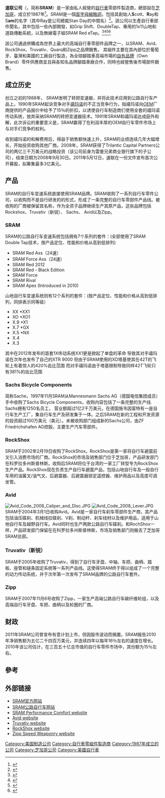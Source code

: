 {{Refimprove|time=2014-05-21}}
{{otheruse|other=缩写为SRAM的静态随机存取存储器|静态随机存取存储器|disambig=no}}
{{Infobox company|
  name   = 速联 |
  logo   = [[Image:SRAM_logo.svg|200px]] |
  type   = 私人公司 |
  company_slogan = Beyond performance |
  foundation     = 1987年 |
  location       = [[芝加哥|芝加哥]]  |
  key_people     = Stan R. Day Jr. ([[CEO|CEO]]) |
  industry       = [[自行车|自行车]]零件 |
  products       = 自行车及相關零部件 |
  revenue        = |
  homepage       = [http://www.sram.com/ www.sram.com]
|name_en=SRAM, Corp.}}

'''速联公司'''（{{Lang-en|SRAM Corporation}}，简称'''SRAM'''）是一家由私人經營的[[自行車|自行車]]零部件製造商，總部設在[[芝加哥|芝加哥]]，成立於1987年<ref>{{cite web|url=http://www.sram.com/en/about/history.php|title=About SRAM<!-- Bot generated title -->|publisher=|deadurl=yes|archiveurl=https://web.archive.org/web/20090831154732/http://www.sram.com/en/about/history.php|archivedate=2009-08-31}}</ref>。SRAM是一個[[首字母縮略字|首字母縮略詞]]，包括其創始人'''S'''cott、'''R'''ay和S'''am'''的名字（其中Ray是公司總裁Stan Day的中間名）<ref name="autogenerated12">{{cite news|url=http://www.findarticles.com/p/articles/mi_qn4155/is_20000727/ai_n13875164|deadurl=yes|archiveurl=https://web.archive.org/web/20150924075258/http://www.findarticles.com/p/articles/mi_qn4155/is_20000727/ai_n13875164|archivedate=2015-09-24}} </ref>。該公司以生產自行車部件聞名，其中包括一些內部開發，如Grip Shift、DoubleTap、專用的1x11山地和道路傳動系統，以及無線電子組SRAM Red eTap。<ref name="autogenerated1">{{cite news|url=http://www.findarticles.com/p/articles/mi_qn4155/is_20000727/ai_n13875164|deadurl=yes|archiveurl=https://web.archive.org/web/20150924075258/http://www.findarticles.com/p/articles/mi_qn4155/is_20000727/ai_n13875164|archivedate=2015-09-24}} </ref><ref>{{cite web|url=http://autobus.cyclingnews.com/tech.php?id=tech/2006/reviews/sram_force|title=www.cyclingnews.com - the world centre of cycling|work=autobus.cyclingnews.com|accessdate=2020-09-19|archive-date=2015-09-12|archive-url=https://web.archive.org/web/20150912041635/http://autobus.cyclingnews.com/tech.php?id=tech%2F2006%2Freviews%2Fsram_force|dead-url=no}}</ref><ref>{{cite web|url=http://singletrackworld.com/2014/03/sram-releases-1x11-force-cx1-cyclocross-group/|title=SRAM releases 1×11 Force CX1 cyclocross group|publisher=}}</ref><ref>{{cite web|url=http://velonews.competitor.com/2015/08/news/sram-comes-out-swinging-with-red-e-tap_382751|title=SRAM comes out swinging with Red eTap - VeloNews.com|date=2015-08-26|publisher=|access-date=2016-12-07|archive-url=https://web.archive.org/web/20161018011320/http://velonews.competitor.com/2015/08/news/sram-comes-out-swinging-with-red-e-tap_382751|archive-date=2016-10-18|dead-url=yes}}</ref>

該公司通過併購成為世界上最大的高端自行車零部件品牌之一，以SRAM、Avid、RockShox、Truvativ、Quarq和Zipp之品牌銷售。 其組件主要在其內部位於葡萄牙、臺灣和美國的工廠自行製造，為全球腳踏車高端市場的[[自有品牌|自有品牌]]（Own Brand）零件供應商並且與各知名品牌腳踏車廠合作，同時也經營售後市場部件銷售。

==成立历史==

创立之初的1988年， SRAM发明了转把变速器，并将此技术应用到公路自行车产品上。1990年SRAM起诉竞争对手[[禧玛诺|禧玛诺]]的不正当竞争行为，指禧玛诺向[[OEM|OEM]]厂商提供的产品报价中给予了15％的折扣，以诱使自行车制造商们使用全套的禧玛诺传动系统，放弃采纳SRAM的转把变速器技术。1991年SRAM和禧玛诺达成庭外和解，此次诉讼的重要意义是，SRAM赢得了在利润丰厚的OEM自行车零件市场上与对手们竞争的权利。

收到禧玛诺的和解费用后，得益于销售额快速上升，SRAM的业绩连续几年大幅增长，开始投资收购其他厂商。2008年，SRAM获得了Trilantic Capital Partners公司的两亿三千万美元的战略投资（该公司前身为雷曼兄弟商业银行旗下的子公司），结束日期为2008年9月30日。2011年5月12日，速联在一份文件宣布首次公开募股，拟筹集最多3亿美元。

==产品==
SRAM的自行车变速系统直接使用SRAM品牌。SRAM收购了一系列自行车零件公司，以收购而不是自行研发的的形式，形成了一条完整的自行车零部件产品线。被收购的厂商被保留其名称，作为全资子品牌继续生产其原产品，这些品牌包括Rockshox、Truvativ（新锐）、 Sachs、 Avid以及Zipp。

===SRAM===
SRAM的公路自行车变速系统包括拥有7个系列的套件：(全部使用了SRAM Double Tap技术，按产品定位、性能和价格从高到低排列) 
* SRAM Red Axs（24速）
* SRAM Force Axs（24速）
* SRAM Red 2012
* SRAM Red - Black Edition
* SRAM Force
* SRAM Rival
* SRAM Apex (Introduced in 2010)
山地自行车变速系统则有12个系列的套件：(按产品定位、性能和价格从高到低排列，同排表示同等级）
* XX  *XX1
* XO  *XO1
* X.9 *X1
* X.7 *GX
* X.5 *NX
* X.4
* X.3
其中在2012年发布的首套1X传动系统XX1更是掀起了单盘的革命  导致其对手禧玛诺在次年也发布了自己的XTR 9000   但由于SRAM使用的XD塔基使其在42T的飞轮上有着惊人的420%齿比范围  而对手禧玛诺由于塔基限制导致同样42T飞轮只有381%的齿比范围

===Sachs Bicycle Components===
简称Sache，1997年11月SRAM从Mannesmann Sachs AG（德国电信集团成员）手中收购了Sachs Bicycle Components，收购内容包括了一条完整的生产线. Sachs拥有1250名员工， 营业额超过1亿2千万美元，在德国施韦因富特有一座自行车生产工厂，集自行车生产及研发集于一体。之后SRAM在新的工程和开发资源的投资超过100万美元（美元）。未被收购部门组成新的Sachs公司，由ZF Friedrichshafen AG控股，主要生产汽车零部件。

===RockShox===
{{Main|RockShox}}
SRAM于2002年2月19日收购了RockShox。RockShox是第一家将自行车避震前叉引入消费市场的厂商。RockShox的市场及销售部门位于芝加哥，产品研发部门在科罗拉多州斯普林斯。收购后SRAM将位于台湾的一家工厂转型专为RockShox生产产品。RockShox现在负责生产自行车避震产品，包括山地自行车及一般自行车用的油簧叉/油气叉、后避震器、后避震器锁定遥控器、维护用品以及高度可调坐管。

===Avid===
[[File:Avid_Code_2008_Caliper_and_Disc.JPG|thumb]]
[[File:Avid_Code_2008_Lever.JPG|thumb]]
SRAM于2004年3月1日收购Avid。Avid是一家自行车刹车零部件生产商，其产品包括油压碟刹、机械线拉碟刹、V刹、制动杆、刹车线材以及维护用品，适用于山地自行车及越野自行车。Avid同时也生产两款公路自行车碟刹。和RochShox一样，产品研发部门保留在在科罗拉多州斯普林斯，市场及销售部门则搬去了芝加哥SRAM总部。

===Truvativ（新锐）===
SRAM于2005年收购了Truvativ，得到了自行车牙盘、中轴、车把、曲柄、踏板、座管和链条固定系统等一系列产品线。这使得SRAM终于得以组成了一个完整的动力传动系统，并于次年第一次发布了SRAM品牌的公路自行车套件。

=== Zipp ===
SRAM于2007年11月6号收购了Zipp，一家生产高端公路自行车碳纤维轮组，以及高端自行车牙盘、车把、曲柄以及轮圈的厂商。

==财政==
2011年SRAM公司曾宣布有意计划上市，但因股市波动而搁置。SRAM报告2010年净销售额为五亿二千四百万美元，并连续四年以每年16％左右的速度在增长。2010年该公司估计，在三百五十亿总市值的自行车零件市场中，其份额为15％左右。

==參考==
{{reflist}}

==外部链接==
{{commons category|速联}}
*[http://www.sram.com/ SRAM官方网站]
*[https://web.archive.org/web/20090821001215/http://willyoumaketheleap.com/ SRAM公路自行车网站]
*[https://web.archive.org/web/20090420060516/http://www.sram-imotion.com/ SRAM Performance Comfort website]
*[http://www.avidbike.com/ Avid website]
*[http://www.truvativ.com/ Truvativ website]
*[http://www.rockshox.com/ RockShox website]
*[http://www.zipp.com/ Zipp Speed Weaponry website]

{{自行车运动}}

[[Category:美国制造公司|Category:美国制造公司]]
[[Category:自行車零組件製造商|Category:自行車零組件製造商]]
[[Category:1987年成立的公司|Category:1987年成立的公司]]
[[Category:芝加哥公司|Category:芝加哥公司]]
[[Category:美國自行車|Category:美國自行車]]